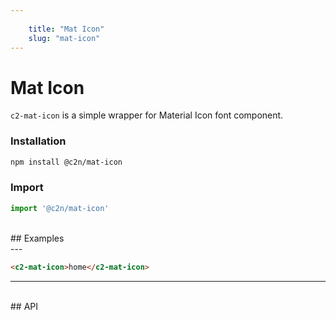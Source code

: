```yaml
---
    
    title: "Mat Icon"
    slug: "mat-icon"
---
```





# Mat Icon

`c2-mat-icon` is a simple wrapper for Material Icon font component.

### Installation

```bash tag=CodeBlock
npm install @c2n/mat-icon
```

### Import

```typescript tag=CodeBlock
import '@c2n/mat-icon'
```

<br />
## Examples
<br />
---

```html tag=MdxCodeBlock,compact=true
<c2-mat-icon>home</c2-mat-icon>
```

---

<br />
## API

<ApiTable componentTag="c2-mat-icon"></ApiTable>
